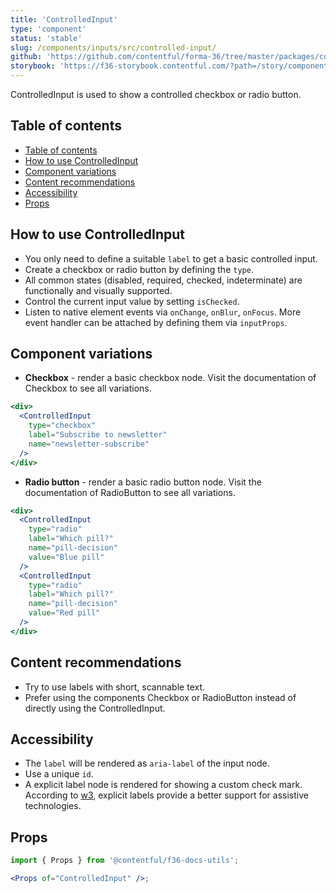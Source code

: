 ```yaml
---
title: 'ControlledInput'
type: 'component'
status: 'stable'
slug: /components/inputs/src/controlled-input/
github: 'https://github.com/contentful/forma-36/tree/master/packages/components/inputs/src/controlled-input'
storybook: 'https://f36-storybook.contentful.com/?path=/story/components-controlled-input--overview'
---
```


ControlledInput is used to show a controlled checkbox or radio button.

## Table of contents

- [Table of contents](#table-of-contents)
- [How to use ControlledInput](#how-to-use-controlledinput)
- [Component variations](#component-variations)
- [Content recommendations](#content-recommendations)
- [Accessibility](#accessibility)
- [Props](#props)

## How to use ControlledInput

- You only need to define a suitable `label` to get a basic controlled input.
- Create a checkbox or radio button by defining the `type`.
- All common states (disabled, required, checked, indeterminate) are functionally and visually supported.
- Control the current input value by setting `isChecked`.
- Listen to native element events via `onChange`, `onBlur`, `onFocus`. More event handler can be attached by defining them via `inputProps`.

## Component variations

- **Checkbox** - render a basic checkbox node. Visit the documentation of Checkbox to see all variations.

```jsx
<div>
  <ControlledInput
    type="checkbox"
    label="Subscribe to newsletter"
    name="newsletter-subscribe"
  />
</div>
```

- **Radio button** - render a basic radio button node. Visit the documentation of RadioButton to see all variations.

```jsx
<div>
  <ControlledInput
    type="radio"
    label="Which pill?"
    name="pill-decision"
    value="Blue pill"
  />
  <ControlledInput
    type="radio"
    label="Which pill?"
    name="pill-decision"
    value="Red pill"
  />
</div>
```

## Content recommendations

- Try to use labels with short, scannable text.
- Prefer using the components Checkbox or RadioButton instead of directly using the ControlledInput.

## Accessibility

- The `label` will be rendered as `aria-label` of the input node.
- Use a unique `id`.
- A explicit label node is rendered for showing a custom check mark. According to [w3](https://www.w3.org/WAI/tutorials/forms/labels/#associating-labels-implicitly), explicit labels provide a better support for assistive technologies.

## Props

```jsx
import { Props } from '@contentful/f36-docs-utils';

<Props of="ControlledInput" />;
```
